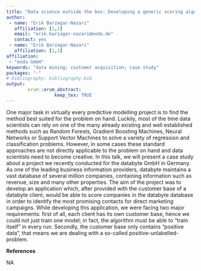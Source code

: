 ```yaml
---
title: "Data science outside the box: Developing a generic scoring algorithm for customer acquisition"
author:
 - name: "Erik Barzagar-Nazari"
   affiliation: [1,2]
   email: "erik.barzagar-nazari@eoda.de"
   contact: yes
 - name: "Erik Barzagar-Nazari"
   affiliation: [1,3]
affiliation:
 - "eoda GmbH"
keywords: "data mining; customer acquisition; case study"
packages: "-"
# bibliography: bibliography.bib
output:  
        erum::erum_abstract:
                  keep_tex: TRUE
---
```


One major task in virtually every predictive modelling project is to
find the method best suited for the problem on hand. Luckily, most of
the time data scientists can rely on one of the many already existing
and well established methods such as Random Forests, Gradient Boosting
Machines, Neural Networks or Support Vector Machines to solve a variety
of regression and classification problems. However, in some cases these
standard approaches are not directly applicable to the problem on hand
and data scientists need to become creative. In this talk, we will
present a case study about a project we recently conducted for the
databyte GmbH in Germany. As one of the leading business information
providers, databyte maintains a vast database of several million
companies, containing information such as revenue, size and many other
properties. The aim of the project was to develop an application which,
after provided with the customer base of a databyte client, would be
able to score companies in the databyte database in order to identify
the most promising contacts for direct marketing campaigns. While
developing this application, we were facing two major requirements:
first of all, each client has its own customer base, hence we could not
just train one model; in fact, the algorithm must be able to “train
itself” in every run. Secondly, the customer base only contains
“positive data”, that means we are dealing with a so-called
positive-unlabelled-problem.

**References**

NA
